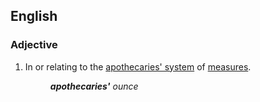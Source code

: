 ==English==
{{wikipedia|apothecaries' system}}
===Adjective===
{{en-adj|-}}
#In or relating to the [[apothecaries' system]] of [[measure]]s.
#:'''''apothecaries'<nowiki></nowiki>''' ounce''